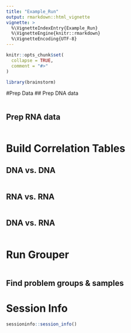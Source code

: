 ```yaml
---
title: "Example_Run"
output: rmarkdown::html_vignette
vignette: >
  %\VignetteIndexEntry{Example_Run}
  %\VignetteEngine{knitr::rmarkdown}
  %\VignetteEncoding{UTF-8}
---
```


```r
knitr::opts_chunk$set(
  collapse = TRUE,
  comment = "#>"
)
```

```r
library(brainstorm)
```

#Prep Data
## Prep DNA data
```r

```

## Prep RNA data
```r

```

# Build Correlation Tables
## DNA vs. DNA
```r

```

## RNA vs. RNA
```r

```

## DNA vs. RNA
```r

```

# Run Grouper
```r

```

## Find problem groups & samples


# Session Info
```r
sessioninfo::session_info()
```

